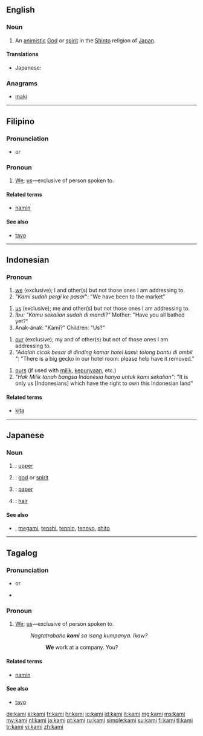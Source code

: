 ==English==
{{wikipedia}}

===Noun===
{{en-noun|kami}}

# An [[animistic]] [[God]] or [[spirit]] in the [[Shinto]] religion of [[Japan]].

====Translations====
{{trans-top|a God or spirit in the Shinto religion of Japan}}
* Japanese: {{t+|ja|神|tr=kami}}
{{trans-mid}}
{{trans-bottom}}

===Anagrams===
* [[maki#English|maki]]

----

==Filipino==

===Pronunciation===
* {{IPA|/kaˈmɪ/|lang=fil}} or {{IPA|/kaˈmɛ/|lang=fil}} {{qualifier|colloquial}}

===Pronoun===
{{infl|fil|pronoun}}

# [[we|We]]; [[us]]—exclusive of person spoken to.

====Related terms====
* [[namin]]

====See also====
* [[tayo]]

----

==Indonesian==

===Pronoun===
{{infl|id|pronoun}}

# [[we]] (exclusive); I and other(s) but not those ones I am addressing to.
# ''"Kami sudah pergi ke pasar''": "We have been to the market"

# [[us]]  (exclusive); me and other(s) but not  those ones I am addressing to.
# ''Ibu: "Kamu sekalian sudah di mandi?"'' Mother: "Have you all bathed yet?"
# Anak-anak: "Kami?" Children: "Us?"

# [[our]]  (exclusive); my and of other(s) but not of those ones I am addressing to.
# ''"Adalah cicak besar di dinding kamar hotel kami: tolong bantu di ambil "'': "There is a big gecko in our hotel room: please help have it removed."

# [[ours]] (if used with [[milik]], [[punya|kepunyaan]], etc.)
# ''"Hak Milik tanah bangsa Indonesia hanya untuk kami sekalian"'': "It is only us [Indonesians] which have the right to own this Indonesian land"

====Related terms====
* [[kita]]

----

==Japanese==

===Noun===
{{ja-noun|r|hira=かみ}}

# {{l|ja|上}}: [[upper]]
# {{l|ja|神}}: [[god]] or [[spirit]]
# {{l|ja|紙}}: [[paper]]
# {{l|ja|髪}}: [[hair]]

====See also====
* {{l|ja|神}}, [[megami]], [[tenshi]], [[tennin]], [[tennyo]], [[shito]]

----

==Tagalog==

===Pronunciation===
* {{IPA|/kaˈmɪ/|lang=tl}} or {{IPA|/kaˈmɛ/|lang=tl}} {{qualifier|colloquial}}
* {{audio|Tl-PH-kami.ogg|Audio}}

===Pronoun===
{{infl|tl|pronoun}}

# [[we|We]]; [[us]]—exclusive of person spoken to.
#: ''Nagtatrabaho '''kami''' sa isang kumpanya. Ikaw?''
#:: '''We''' work at a company. You?

====Related terms====
* [[namin]]

====See also====
* [[tayo]]

[[de:kami]]
[[el:kami]]
[[fr:kami]]
[[hr:kami]]
[[io:kami]]
[[id:kami]]
[[it:kami]]
[[mg:kami]]
[[ms:kami]]
[[my:kami]]
[[nl:kami]]
[[ja:kami]]
[[pt:kami]]
[[ru:kami]]
[[simple:kami]]
[[su:kami]]
[[fi:kami]]
[[tl:kami]]
[[tr:kami]]
[[vi:kami]]
[[zh:kami]]